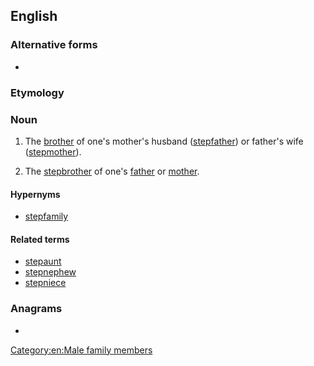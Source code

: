 {{also|step-uncle}}
==English==
===Alternative forms===
* {{l|en|step-uncle}}
===Etymology===
{{prefix|en|step|uncle}}

===Noun===
{{en-noun}}

# {{lb|en|rare}} The [[brother]] of one's mother's husband ([[stepfather]]) or father's wife ([[stepmother]]).
# {{lb|en|rare}} The [[stepbrother]] of one's [[father]] or [[mother]].


====Hypernyms====
* [[stepfamily]]

====Related terms====
* [[stepaunt]]
* [[stepnephew]]
* [[stepniece]]

===Anagrams===
* {{anagrams|en|a=ceelnpstu|centuples}}

[[Category:en:Male family members]]